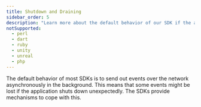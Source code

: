 ```yaml
---
title: Shutdown and Draining
sidebar_order: 5
description: "Learn more about the default behavior of our SDK if the application shuts down unexpectedly."
notSupported:
  - perl
  - dart
  - ruby
  - unity
  - unreal
  - php
---
```


The default behavior of most SDKs is to send out events over the network
asynchronously in the background. This means that some events might be lost if the application shuts down unexpectedly. The SDKs provide mechanisms to cope with this.

<PlatformContent includePath="configuration/drain-example" />
